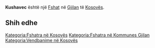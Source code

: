 {{Fshat në Kosovës
 | Emri                = Kushavec
| sqi_N_name = Kushavec
| sqi_N_FULL_NAME_RO = Kushavec
| sqi_N_FULL_NAME_ND_RO = Kushavec
| sqi_N_SORT_NAME_RG = KUSHAVEC
| sqi_N_FULL_NAME_RG = Kushavec
| sqi_N_FULL_NAME_ND_RG = Kushavec
| sqi_V_name = Kushova
| sqi_V_FULL_NAME_RO = Kushova
| sqi_V_FULL_NAME_ND_RO = Kushova
| sqi_V_SORT_NAME_RG = KUSHOVA
| sqi_V_FULL_NAME_RG = Kushova
| sqi_V_FULL_NAME_ND_RG = Kushova
| srp_N_name = Kuševac
| srp_N_FULL_NAME_RO = Kuševac
| srp_N_FULL_NAME_ND_RO = Kusevac
| srp_N_SORT_NAME_RG = KUSEVAC
| srp_N_FULL_NAME_RG = Kuševac
| srp_N_FULL_NAME_ND_RG = Kusevac
| srp_NS_name = Кушевац
| srp_NS_FULL_NAME_RO = Кушевац
| srp_NS_FULL_NAME_ND_RO = Кушевац
| srp_NS_SORT_NAME_RG = КУШЕВАЦ
| srp_NS_FULL_NAME_RG = Кушевац
| srp_NS_FULL_NAME_ND_RG = Кушевац
| srp_V_name = Kušavac
| srp_V_FULL_NAME_RO = Kušavac
| srp_V_FULL_NAME_ND_RO = Kusavac
| srp_V_SORT_NAME_RG = KUSAVAC
| srp_V_FULL_NAME_RG = Kušavac
| srp_V_FULL_NAME_ND_RG = Kusavac

 | Emri (Rasa dhanore) = 
 | Figura              = 
 | Shteti              = Kosovo
 | Komuna              = Gjilan
 | Kodi postar         = 
 | Sipërfaqja          = 

 | Popullsia           = 

 | Regj. i popullsisë  = 
 | Dend. e popullsisë  = 
 | Faqja zyrtare       = 
 <!--- Koordinatat ----> 
 | Gjerësia            = 42.341667
 | Gjatësia            = 20.474722
 | Lartësia            = 
}}
'''Kushavec''' është një [[Fshat]] në [[Gjilan]] të [[Kosovës]].

<!-- == Gjeografia == -->
<!-- == Historia == -->
<!-- == Demografia == -->
== Shih edhe ==
{{Komuna Gjilan}}
{{Kosovo-Administrata-Cung}}

[[Kategoria:Fshatra në Kosovës]]
[[Kategoria:Fshatra në Kommunes Gjilan]]
[[Kategoria:Vendbanime në Kosovës]]